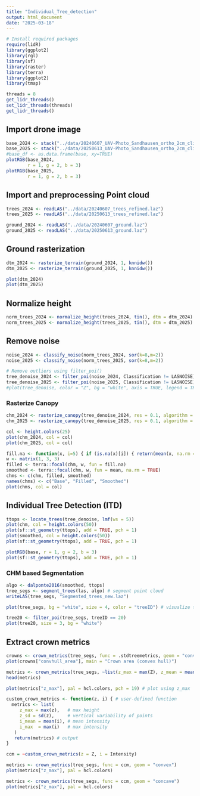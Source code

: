 ```yaml
---
title: "Individual_Tree_detection"
output: html_document
date: "2025-03-18"
---
```


```r
# Install required packages
require(lidR)
library(ggplot2)
library(rgl)
library(sf)
library(raster)
library(terra)
library(ggplot2)
library(tmap)
```

```r
threads = 8
get_lidr_threads()
set_lidr_threads(threads)
get_lidr_threads()
```

## Import drone image
```r
base_2024 <- stack("../data/20240607_UAV-Photo_Sandhausen_ortho_2cm_clipped.tif")
base_2025 <- stack("../data/20250613_UAV-Photo_Sandhausen_ortho_2cm_clipped.tif")
#base_df <- as.data.frame(base, xy=TRUE)
plotRGB(base_2024,
        r = 1, g = 2, b = 3)
plotRGB(base_2025,
        r = 1, g = 2, b = 3)
```

## Import and preprocessing Point cloud

```r
trees_2024 <- readLAS("../data/20240607_trees_refined.laz")
trees_2025 <- readLAS("../data/20250613_trees_refined.laz")
```


```r
ground_2024 <- readLAS("../data/20240607_ground.laz")
ground_2025 <- readLAS("../data/20250613_ground.laz")
```

## Ground rasterization

```r
dtm_2024 <- rasterize_terrain(ground_2024, 1, knnidw())
dtm_2025 <- rasterize_terrain(ground_2025, 1, knnidw())
```

```r
plot(dtm_2024)
plot(dtm_2025)
```

## Normalize height

```r
norm_trees_2024 <- normalize_height(trees_2024, tin(), dtm = dtm_2024)
norm_trees_2025 <- normalize_height(trees_2025, tin(), dtm = dtm_2025)
```

## Remove noise

```r
noise_2024 <- classify_noise(norm_trees_2024, sor(k=8,m=2))
noise_2025 <- classify_noise(norm_trees_2025, sor(k=8,m=2))

# Remove outliers using filter_poi()
tree_denoise_2024 <- filter_poi(noise_2024, Classification != LASNOISE)
tree_denoise_2025 <- filter_poi(noise_2025, Classification != LASNOISE)
#plot(tree_denoise, color = "Z", bg = "white", axis = TRUE, legend = TRUE)
```


### Rasterize Canopy
```r
chm_2024 <- rasterize_canopy(tree_denoise_2024, res = 0.1, algorithm = p2r(subcircle = 1), pkg = "terra")
chm_2025 <- rasterize_canopy(tree_denoise_2025, res = 0.1, algorithm = p2r(subcircle = 1), pkg = "terra")

col <- height.colors(25)
plot(chm_2024, col = col)
plot(chm_2025, col = col)
```

```r
fill.na <- function(x, i=5) { if (is.na(x)[i]) { return(mean(x, na.rm = TRUE)) } else { return(x[i]) }}
w <- matrix(1, 3, 3)
filled <- terra::focal(chm, w, fun = fill.na)
smoothed <- terra::focal(chm, w, fun = mean, na.rm = TRUE)
chms <- c(chm, filled, smoothed)
names(chms) <- c("Base", "Filled", "Smoothed")
plot(chms, col = col)
```

##  Individual Tree Detection (ITD)

```r
ttops <- locate_trees(tree_denoise, lmf(ws = 5))
plot(chm, col = height.colors(50))
plot(sf::st_geometry(ttops), add = TRUE, pch = 1)
plot(smoothed, col = height.colors(50))
plot(sf::st_geometry(ttops), add = TRUE, pch = 1)

```

```r
plotRGB(base, r = 1, g = 2, b = 3)
plot(sf::st_geometry(ttops), add = TRUE, pch = 1)
```


### CHM based Segmentation
```r
algo <- dalponte2016(smoothed, ttops)
tree_segs <- segment_trees(las, algo) # segment point cloud
writeLAS(tree_segs, "Segmented_trees_new.laz")
```


```r
plot(tree_segs, bg = "white", size = 4, color = "treeID") # visualize trees
```


```r
tree20 <- filter_poi(tree_segs, treeID == 20)
plot(tree20, size = 3, bg = "white")
```


## Extract crown metrics


```r
crowns <- crown_metrics(tree_segs, func = .stdtreemetrics, geom = "convex")
plot(crowns["convhull_area"], main = "Crown area (convex hull)")
```

```r
metrics <- crown_metrics(tree_segs, ~list(z_max = max(Z), z_mean = mean(Z))) # calculate tree metrics
head(metrics)

```


```r
plot(metrics["z_max"], pal = hcl.colors, pch = 19) # plot using z_max
```

```r
custom_crown_metrics <- function(z, i) { # user-defined function
  metrics <- list(
     z_max = max(z),   # max height
     z_sd = sd(z),     # vertical variability of points
     i_mean = mean(i), # mean intensity
     i_max  = max(i)   # max intensity
   )
   return(metrics) # output
}

ccm = ~custom_crown_metrics(z = Z, i = Intensity)
```


```r
metrics <- crown_metrics(tree_segs, func = ccm, geom = "convex")
plot(metrics["z_max"], pal = hcl.colors)

```

```r
metrics <- crown_metrics(tree_segs, func = ccm, geom = "concave")
plot(metrics["z_max"], pal = hcl.colors)
```

